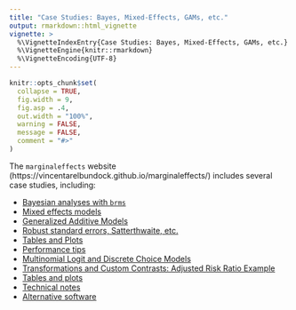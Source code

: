 ```yaml
---
title: "Case Studies: Bayes, Mixed-Effects, GAMs, etc."
output: rmarkdown::html_vignette
vignette: >
  %\VignetteIndexEntry{Case Studies: Bayes, Mixed-Effects, GAMs, etc.}
  %\VignetteEngine{knitr::rmarkdown}
  %\VignetteEncoding{UTF-8}
---
```


```r
knitr::opts_chunk$set(
  collapse = TRUE,
  fig.width = 9,
  fig.asp = .4,
  out.width = "100%",
  warning = FALSE,
  message = FALSE,
  comment = "#>"
)
```

The `marginaleffects` website (https://vincentarelbundock.github.io/marginaleffects/) includes several case studies, including:

- [Bayesian analyses with `brms`](https://vincentarelbundock.github.io/marginaleffects/articles/brms.html)
- [Mixed effects models](https://vincentarelbundock.github.io/marginaleffects/articles/lme4.html)
- [Generalized Additive Models](https://vincentarelbundock.github.io/marginaleffects/articles/gam.html)
- [Robust standard errors, Satterthwaite, etc.](https://vincentarelbundock.github.io/marginaleffects/articles/sandwich.html)
- [Tables and Plots](https://vincentarelbundock.github.io/marginaleffects/articles/modelsummary.html)
- [Performance tips](https://vincentarelbundock.github.io/marginaleffects/articles/performance.html)
- [Multinomial Logit and Discrete Choice Models](https://vincentarelbundock.github.io/marginaleffects/articles/mlogit.html)
- [Transformations and Custom Contrasts: Adjusted Risk Ratio Example](https://vincentarelbundock.github.io/marginaleffects/articles/transformation.html)
- [Tables and plots](https://vincentarelbundock.github.io/marginaleffects/articles/modelsummary.html)
* [Technical notes](https://vincentarelbundock.github.io/marginaleffects/articles/technical_notes.html)
* [Alternative software](https://vincentarelbundock.github.io/marginaleffects/articles/alternative_software.html)

